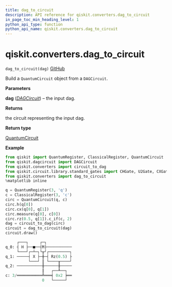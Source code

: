 ```yaml
---
title: dag_to_circuit
description: API reference for qiskit.converters.dag_to_circuit
in_page_toc_min_heading_level: 1
python_api_type: function
python_api_name: qiskit.converters.dag_to_circuit
---
```


# qiskit.converters.dag\_to\_circuit

<span id="qiskit.converters.dag_to_circuit" />

`dag_to_circuit(dag)` [GitHub](https://github.com/qiskit/qiskit/tree/stable/0.22/qiskit/converters/dag_to_circuit.py "view source code")

Build a `QuantumCircuit` object from a `DAGCircuit`.

**Parameters**

**dag** ([*DAGCircuit*](qiskit.dagcircuit.DAGCircuit "qiskit.dagcircuit.DAGCircuit")) – the input dag.

**Returns**

the circuit representing the input dag.

**Return type**

[QuantumCircuit](qiskit.circuit.QuantumCircuit "qiskit.circuit.QuantumCircuit")

**Example**

```python
from qiskit import QuantumRegister, ClassicalRegister, QuantumCircuit
from qiskit.dagcircuit import DAGCircuit
from qiskit.converters import circuit_to_dag
from qiskit.circuit.library.standard_gates import CHGate, U2Gate, CXGate
from qiskit.converters import dag_to_circuit
%matplotlib inline

q = QuantumRegister(3, 'q')
c = ClassicalRegister(3, 'c')
circ = QuantumCircuit(q, c)
circ.h(q[0])
circ.cx(q[0], q[1])
circ.measure(q[0], c[0])
circ.rz(0.5, q[1]).c_if(c, 2)
dag = circuit_to_dag(circ)
circuit = dag_to_circuit(dag)
circuit.draw()
```

```python
     ┌───┐     ┌─┐           
q_0: ┤ H ├──■──┤M├───────────
     └───┘┌─┴─┐└╥┘┌─────────┐
q_1: ─────┤ X ├─╫─┤ Rz(0.5) ├
          └───┘ ║ └────╥────┘
q_2: ───────────╫──────╫─────
                ║   ┌──╨──┐  
c: 3/═══════════╩═══╡ 0x2 ╞══
                0   └─────┘  
```

